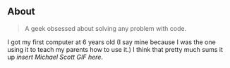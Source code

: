 ## About

> A geek obsessed about solving any problem with code. 

I got my first computer at 6 years old (I say mine because I was the one using it to teach my parents how to use it.) I think that pretty much sums it up *insert Michael Scott GIF here*.